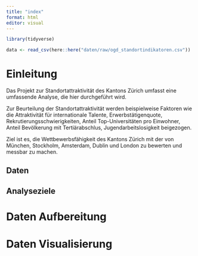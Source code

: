 ```yaml
---
title: "index"
format: html
editor: visual
---
```


```r
library(tidyverse)
```

```r
data <- read_csv(here::here("daten/raw/ogd_standortindikatoren.csv"))
```

# Einleitung

Das Projekt zur Standortattraktivität des Kantons Zürich umfasst eine umfassende Analyse, die hier durchgeführt wird.

Zur Beurteilung der Standortattraktivität werden beispielweise Faktoren wie die Attraktivität für internationale Talente, Erwerbstätigenquote, Rekrutierungsschwierigkeiten, Anteil Top-Universitäten pro Einwohner, Anteil Bevölkerung mit Tertiärabschlus, Jugendarbeitslosigkeit beigezogen.

Ziel ist es, die Wettbewerbsfähigkeit des Kantons Zürich mit der von München, Stockholm, Amsterdam, Dublin und London zu bewerten und messbar zu machen.

## Daten

## Analyseziele

# Daten Aufbereitung

# Daten Visualisierung

